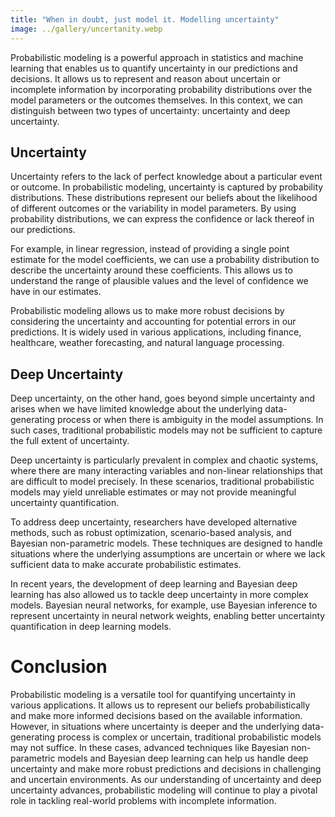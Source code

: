 ```yaml
---
title: "When in doubt, just model it. Modelling uncertainty"
image: ../gallery/uncertanity.webp
---
```


Probabilistic modeling is a powerful approach in statistics and machine learning that enables us to quantify uncertainty in our predictions and decisions. It allows us to represent and reason about uncertain or incomplete information by incorporating probability distributions over the model parameters or the outcomes themselves. In this context, we can distinguish between two types of uncertainty: uncertainty and deep uncertainty.

## Uncertainty

Uncertainty refers to the lack of perfect knowledge about a particular event or outcome. In probabilistic modeling, uncertainty is captured by probability distributions. These distributions represent our beliefs about the likelihood of different outcomes or the variability in model parameters. By using probability distributions, we can express the confidence or lack thereof in our predictions.

For example, in linear regression, instead of providing a single point estimate for the model coefficients, we can use a probability distribution to describe the uncertainty around these coefficients. This allows us to understand the range of plausible values and the level of confidence we have in our estimates.

Probabilistic modeling allows us to make more robust decisions by considering the uncertainty and accounting for potential errors in our predictions. It is widely used in various applications, including finance, healthcare, weather forecasting, and natural language processing.

## Deep Uncertainty

Deep uncertainty, on the other hand, goes beyond simple uncertainty and arises when we have limited knowledge about the underlying data-generating process or when there is ambiguity in the model assumptions. In such cases, traditional probabilistic models may not be sufficient to capture the full extent of uncertainty.

Deep uncertainty is particularly prevalent in complex and chaotic systems, where there are many interacting variables and non-linear relationships that are difficult to model precisely. In these scenarios, traditional probabilistic models may yield unreliable estimates or may not provide meaningful uncertainty quantification.

To address deep uncertainty, researchers have developed alternative methods, such as robust optimization, scenario-based analysis, and Bayesian non-parametric models. These techniques are designed to handle situations where the underlying assumptions are uncertain or where we lack sufficient data to make accurate probabilistic estimates.

In recent years, the development of deep learning and Bayesian deep learning has also allowed us to tackle deep uncertainty in more complex models. Bayesian neural networks, for example, use Bayesian inference to represent uncertainty in neural network weights, enabling better uncertainty quantification in deep learning models.

# Conclusion

Probabilistic modeling is a versatile tool for quantifying uncertainty in various applications. It allows us to represent our beliefs probabilistically and make more informed decisions based on the available information. However, in situations where uncertainty is deeper and the underlying data-generating process is complex or uncertain, traditional probabilistic models may not suffice. In these cases, advanced techniques like Bayesian non-parametric models and Bayesian deep learning can help us handle deep uncertainty and make more robust predictions and decisions in challenging and uncertain environments. As our understanding of uncertainty and deep uncertainty advances, probabilistic modeling will continue to play a pivotal role in tackling real-world problems with incomplete information.
